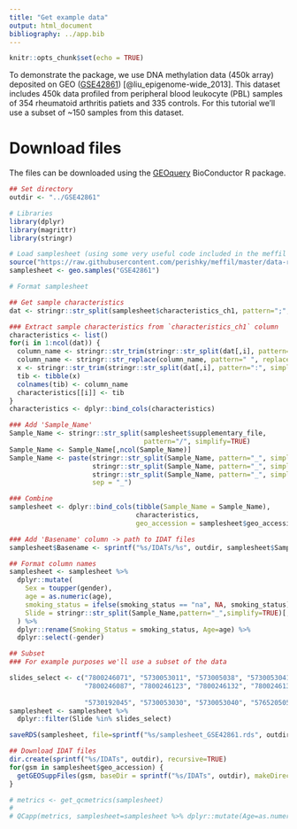 ```yaml
---
title: "Get example data"
output: html_document
bibliography: ../app.bib
---
```


```r
knitr::opts_chunk$set(echo = TRUE)
```

To demonstrate the package, we use DNA methylation data (450k array) deposited on GEO ([GSE42861](https://www.ncbi.nlm.nih.gov/geo/query/acc.cgi?acc=GSE42861 "GSE42861")) [@liu_epigenome-wide_2013]. This dataset includes 450k data profiled from peripheral blood leukocyte (PBL) samples of 354 rheumatoid arthritis patiets and 335 controls. For this tutorial we'll use a subset of \~150 samples from this dataset.

# Download files

The files can be downloaded using the [GEOquery](https://www.bioconductor.org/packages/release/bioc/html/GEOquery.html "GEOquery") BioConductor R package.

```r
## Set directory
outdir <- "../GSE42861"

# Libraries 
library(dplyr)
library(magrittr)
library(stringr)

# Load samplesheet (using some very useful code included in the meffil package)
source("https://raw.githubusercontent.com/perishky/meffil/master/data-raw/geo.r")
samplesheet <- geo.samples("GSE42861")

# Format samplesheet 

## Get sample characteristics
dat <- stringr::str_split(samplesheet$characteristics_ch1, pattern=";", simplify=TRUE)

### Extract sample characteristics from `characteristics_ch1` column
characteristics <- list()
for(i in 1:ncol(dat)) {
  column_name <- stringr::str_trim(stringr::str_split(dat[,i], pattern=":", simplify=TRUE)[,1]) %>% unique()
  column_name <- stringr::str_replace(column_name, pattern=" ", replacement = "_")
  x <- stringr::str_trim(stringr::str_split(dat[,i], pattern=":", simplify=TRUE)[,2])
  tib <- tibble(x)
  colnames(tib) <- column_name
  characteristics[[i]] <- tib
}
characteristics <- dplyr::bind_cols(characteristics)

### Add 'Sample_Name' 
Sample_Name <- stringr::str_split(samplesheet$supplementary_file,
                                  pattern="/", simplify=TRUE)
Sample_Name <- Sample_Name[,ncol(Sample_Name)]
Sample_Name <- paste(stringr::str_split(Sample_Name, pattern="_", simplify=TRUE)[,1],
                     stringr::str_split(Sample_Name, pattern="_", simplify=TRUE)[,2],
                     stringr::str_split(Sample_Name, pattern="_", simplify=TRUE)[,3],
                     sep = "_")

### Combine 
samplesheet <- dplyr::bind_cols(tibble(Sample_Name = Sample_Name), 
                                characteristics, 
                                geo_accession = samplesheet$geo_accession)

### Add 'Basename' column -> path to IDAT files
samplesheet$Basename <- sprintf("%s/IDATs/%s", outdir, samplesheet$Sample_Name)

## Format column names 
samplesheet <- samplesheet %>%
  dplyr::mutate(
    Sex = toupper(gender),
    age = as.numeric(age),
    smoking_status = ifelse(smoking_status == "na", NA, smoking_status),
    Slide = stringr::str_split(Sample_Name,pattern="_",simplify=TRUE)[,2]
  ) %>%
  dplyr::rename(Smoking_Status = smoking_status, Age=age) %>%
  dplyr::select(-gender)

## Subset 
### For example purposes we'll use a subset of the data

slides_select <- c("7800246071", "5730053011", "573005038", "5730053041", "7800246085",
                   "7800246087", "7800246123", "7800246132", "7800246137",
                   
                   "5730192045", "5730053030", "5730053040", "5765205058", "5730192048", "7512560115", "5730053039")
samplesheet <- samplesheet %>%
  dplyr::filter(Slide %in% slides_select)

saveRDS(samplesheet, file=sprintf("%s/samplesheet_GSE42861.rds", outdir))

## Download IDAT files 
dir.create(sprintf("%s/IDATs", outdir), recursive=TRUE)
for(gsm in samplesheet$geo_accession) {
  getGEOSuppFiles(gsm, baseDir = sprintf("%s/IDATs", outdir), makeDirectory = FALSE)
}

# metrics <- get_qcmetrics(samplesheet)
# 
# QCapp(metrics, samplesheet=samplesheet %>% dplyr::mutate(Age=as.numeric(Age)))
```
